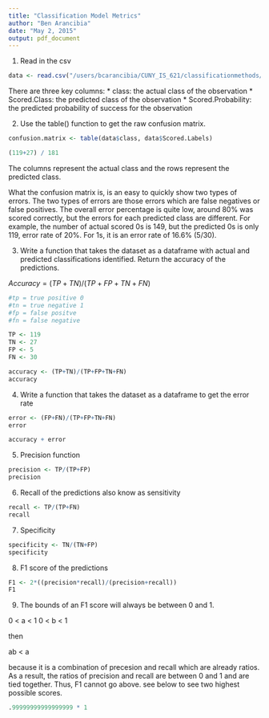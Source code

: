 ```yaml
---
title: "Classification Model Metrics"
author: "Ben Arancibia"
date: "May 2, 2015"
output: pdf_document
---
```


1) Read in the csv

```r
data <- read.csv("/users/bcarancibia/CUNY_IS_621/classificationmethods/classificationoutput.csv")
```

There are three key columns:
* class: the actual class of the observation
* Scored.Class: the predicted class of the observation
* Scored.Probability: the predicted probability of success for the observation

2) Use the table() function to get the raw confusion matrix.

```r

confusion.matrix <- table(data$class, data$Scored.Labels)

(119+27) / 181

```

The columns represent the actual class and the rows represent the predicted class.

What the confusion matrix is, is an easy to quickly show two types of errors. The two types of errors are those errors which are false negatives or false positives. The overall error percentage is quite low, around 80% was scored correctly, but the errors for each predicted class are different. For example, the number of actual scored 0s is 149, but the predicted 0s is only 119, error rate of 20%. For 1s, it is an error rate of 16.6% (5/30).

3) Write a function that takes the dataset as a dataframe with actual and predicted classifications identified. Return the accuracy of the predictions.

$Accuracy = (TP+TN)/(TP+FP+TN+FN)$

```r
#tp = true positive 0
#tn = true negative 1
#fp = false positve
#fn = false negative

TP <- 119
TN <- 27
FP <- 5
FN <- 30

accuracy <- (TP+TN)/(TP+FP+TN+FN)
accuracy
```

4) Write a function that takes the dataset as a dataframe to get the error rate

```r
error <- (FP+FN)/(TP+FP+TN+FN)
error

accuracy + error
```

5) Precision function

```r

precision <- TP/(TP+FP)
precision
```

6) Recall of the predictions also know as sensitivity

```r
recall <- TP/(TP+FN)
recall
```

7) Specificity 

```r
specificity <- TN/(TN+FP)
specificity
```

8) F1 score of the predictions

```r
F1 <- 2*((precision*recall)/(precision+recall))
F1
```

9)
The bounds of an F1 score will always be between 0 and 1. 

0 < a < 1
0 < b < 1

then 

ab < a

because it is a combination of precesion and recall which are already ratios. As a result, the ratios of precision and recall are between 0 and 1 and are tied together. Thus, F1 cannot go above. see below to see two highest possible scores.

```r
.99999999999999999 * 1
```


